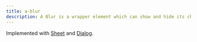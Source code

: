 ```yaml
---
title: a-blur
description: A Blur is a wrapper element which can show and hide its children.
---
```



<Pills>
  <Lit />
</Pills>

<Elements />

Implemented with [Sheet](/sv-frontend-library/mono/components/sheet) and [Dialog](/sv-frontend-library/mono/components/dialog).

<TypeDoc source="../packages/elements/packages/blur" symbol="Blur" />
